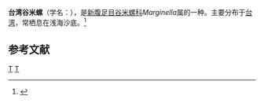 {{Speciesbox
| taxon = Marginella bernardi
| binomial_authority = Largilliert, 1845
}}
'''台湾谷米螺'''（学名：''{{lang|la|Marginella bernardi}}''），是[[新腹足目|新腹足目]][[谷米螺科|谷米螺科]]''Marginella''属的一种。主要分布于[[台湾|台湾]]，常栖息在浅海沙底。<ref>{{cite web|url=http://shell.sinica.edu.tw/chinese/shellbase_detail.php?science_no=1338|title=国际贝库：台湾谷米螺|publisher=台湾贝类资料库|accessdate=2009-08-11|archive-date=2016-03-04|archive-url=https://web.archive.org/web/20160304130903/http://shell.sinica.edu.tw/chinese/shellbase_detail.php?science_no=1338|dead-url=no}}</ref>

== 参考文献 ==
{{reflist|2}}
{{Taxonbar|from=Q10915069}}
[[Category:_1845年描述的动物|T]]
[[Category:穀米螺科|T]]